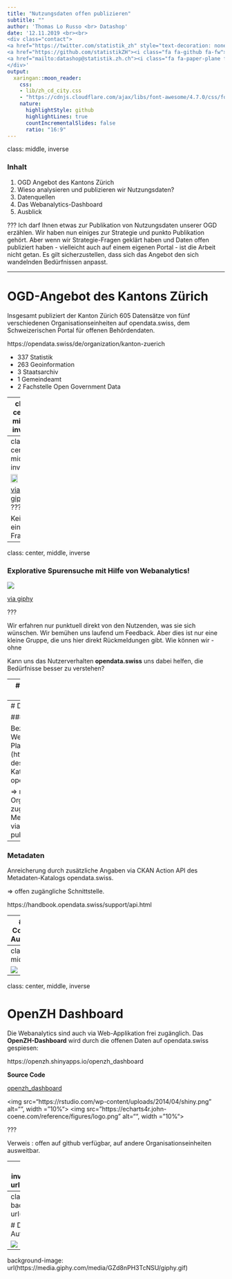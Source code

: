 ```yaml
---
title: "Nutzungsdaten offen publizieren"
subtitle: ""
author: 'Thomas Lo Russo <br> Datashop'
date: '12.11.2019 <br><br>
<div class="contact">
<a href="https://twitter.com/statistik_zh" style="text-decoration: none; border-bottom:"><i class="fa fa-twitter fa-fw"></i>@statistik_zh</a><br> 
<a href="https://github.com/statistikZH"><i class="fa fa-github fa-fw"></i>Statistisches Amt Kanton Zürich</a><br> 
<a href="mailto:datashop@statistik.zh.ch"><i class="fa fa-paper-plane fa-fw"></i>datashop@statistik.zh.ch</a><br>
</div>'
output:
  xaringan::moon_reader:
    css: 
    - lib/zh_cd_city.css
    - "https://cdnjs.cloudflare.com/ajax/libs/font-awesome/4.7.0/css/font-awesome.min.css"
    nature:
      highlightStyle: github
      highlightLines: true
      countIncrementalSlides: false
      ratio: "16:9"
---
```

class: middle, inverse

### Inhalt

1. OGD Angebot des Kantons Zürich
2. Wieso analysieren und publizieren wir Nutzungsdaten?
3. Datenquellen
4. Das Webanalytics-Dashboard
5. Ausblick

???
Ich darf Ihnen etwas zur Publikation von Nutzungsdaten unserer OGD erzählen. Wir haben nun einiges zur Strategie und punkto Publikation gehört. Aber wenn wir Strategie-Fragen geklärt haben und Daten offen publiziert haben - vielleicht auch auf einem eigenen Portal - ist die Arbeit nicht getan. Es gilt sicherzustellen, dass sich das Angebot den sich wandelnden Bedürfnissen anpasst.

---

# OGD-Angebot des Kantons Zürich

Insgesamt publiziert der Kanton Zürich 605 Datensätze von fünf verschiedenen Organisationseinheiten auf opendata.swiss, dem Schweizerischen Portal für offenen Behördendaten. 

https://opendata.swiss/de/organization/kanton-zuerich

- 337 Statistik
- 263 Geoinformation
- 3 Staatsarchiv
- 1 Gemeindeamt
- 2 Fachstelle Open Government Data

---
class: center, middle, inverse

> Wir wollen wissen welche Bedürfnisse unsere Nutzer*innen haben. Nicht einmalig, sondern laufend. 

<a href="https://twitter.com/andreasamsler" style="text-decoration: none; border-bottom:"><i class="fa fa-twitter fa-fw"></i>@andreasamsler</a><br> 

???
Wir wollen wissen welche Bedürfnisse unsere Nutzer*innen haben. Nicht einmalig, sondern laufend. 

---
class: center, middle, inverse


<img src="https://media.giphy.com/media/ZH5o2lacOA8Te/giphy.gif" width="50%">

[via giphy](https://media.giphy.com/media/ZH5o2lacOA8Te/giphy.gif)
???

Keine einfache Frage!

---
class: center, middle, inverse

### __Explorative Spurensuche__ mit Hilfe von Webanalytics!


<img src="https://media.giphy.com/media/4GZwzdvW0m0Cbxrdav/giphy.gif" width="">

[via giphy](https://media.giphy.com/media/4GZwzdvW0m0Cbxrdav/giphy.gif)

???

Wir erfahren nur punktuell direkt von den Nutzenden, was sie sich wünschen. Wir bemühen uns laufend um Feedback. Aber dies ist nur eine kleine Gruppe, die uns hier direkt Rückmeldungen gibt. Wie können wir - ohne 

Kann uns das Nutzerverhalten __opendata.swiss__ uns dabei helfen, die Bedürfnisse besser zu verstehen?

---
# Nutzungsdaten als OGD

Die Analyse der Nutzungsdaten soll es uns ermöglichen, besser fundierte Entscheide betreffend der Weiterentwicklung unseres Datenangebots zu fällen. Um die Daten einfach analysieren zu können müssen wir diese aufbereiten. Den dementsprechenden Datensatz stellen wir 1:1 als opendata zur Verfügung.

[Datensatz auf opendata.swiss](https://opendata.swiss/de/dataset/web-analytics-der-open-government-data-des-kantons-zuerich)

???
Wie genau die OGD des Kantons Zürich genutzt werden und was alles damit gemacht wird - wissen wir nicht. In einigen Fällen erfahren wir davon, in vielen jedoch nicht.

3. Ihr Verhalten auf unserem Webauftritt kann uns helfen, Bedürfnisse zu identifizieren und besser zu verstehen.
4. Unsere Kompetenz in der Analyse und Interpretation von Daten hilft uns, tragfähige Aussagen über die Bedürfnisse unser Nutzer zu machen.
5. Aussagen, auf deren Grundlage wir Entscheide fällen – Entscheide über die Struktur, die Funktionalitäten und die Inhalte unserer digitalen Dienste.

6. Was wir an Daten zum Verhalten unserer Nutzenden sammeln, behandeln wir wie Mrs. Marple und Mr. Holmes als Indizien, die wir weiter zu erforschen versuchen.
7. Wir gehen also explorativ vor; stellen Thesen auf und versuchen diese zu falsifizieren.
8. Ziel ist, dass wir Entscheide nicht auf Grundlage von un- oder schwach belegten Annahmen treffen; und dass wir unsere Informations- und Dienstleistungen gemäss den sich wandelnden Bedürfnissen erbringen können.

Was wissen wir? Wie oft sie auf Opendata.swiss aufgerufen wurden - d.h. wieviel Aufmerksamkeit die Daten erhalten haben. Nimmt das Interesse an den Daten zu? Welche Datensätze interessieren am meisten? Welche Themen? 

Wie häufig werden sie genutzt / welche Datensätze interessieren am meisten?

---
# Datenquellen

### Web-Analytics

Bezug via API der Webanalyse-Plattform (https://matomo.org) des Metadaten-Katalogs opendata.swiss. 

⇒ nur für Organisationen zugänglich, die Metadaten auf bzw. via opendata.swiss publizieren.

--

### Metadaten

Anreicherung durch zusätzliche Angaben via CKAN Action API des Metadaten-Katalogs opendata.swiss. 

⇒ offen zugängliche Schnittstelle.

https://handbook.opendata.swiss/support/api.html

--
#### R-Code für die Aufbereitung

https://github.com/openZH/web-analytics-der-open-government-data-des-kantons-zuerich


---
class: center, middle

<img src="https://camo.githubusercontent.com/40e5c42f08116a0e8f0395c97e1e5553d526b19a/68747470733a2f2f6d65646961322e67697068792e636f6d2f6d656469612f526766476d6e567674385066792f67697068792e676966" width="">

---
class: center, middle, inverse

# OpenZH Dashboard

Die Webanalytics sind auch via Web-Applikation frei zugänglich. Das __OpenZH-Dashboard__ wird durch die offenen Daten auf opendata.swiss gespiesen:

https://openzh.shinyapps.io/openzh_dashboard

__Source Code__

<a href="https://github.com/openZH/openzh_dashboard"><i class="fa fa-github fa-fw"></i>openzh_dashboard</a>

<div>
<img src="https://rstudio.com/wp-content/uploads/2014/04/shiny.png" alt="", width = "10%">
<img src="https://echarts4r.john-coene.com/reference/figures/logo.png" alt="", width = "10%">
</div>

???


Verweis : offen auf github verfügbar, auf andere Organisationseinheiten ausweitbar.

---
class: center, middle, inverse
background-image: url(lib/Hintergrundbild2.jpg)

# Ausblick

1. Integration von Download-Statistiken
2. Ausbau des OpenZH-Dashboards (Themenansicht u.a.)
3. Nutzung der Daten für Optmierung unseres OGD-Angebots
4. Übernahme durch weitere Organisationen?

---
class: center, middle, inverse
background-image: url(lib/Hintergrundbild2.jpg)

# Danke für Ihre Aufmerksamkeit!

<img src="https://media.giphy.com/media/QAsBwSjx9zVKoGp9nr/giphy.gif" width="">


---
background-image: url(https://media.giphy.com/media/GZd8nPH3TcNSU/giphy.gif)

